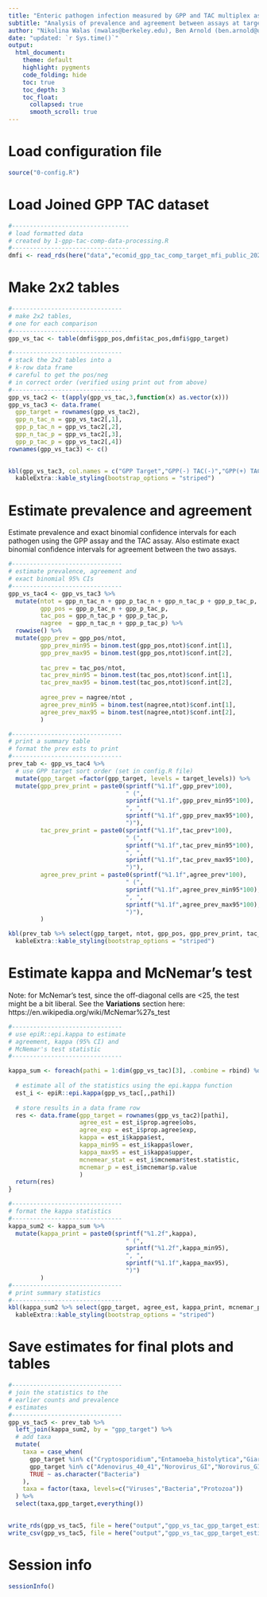 ```yaml
---
title: "Enteric pathogen infection measured by GPP and TAC multiplex assays"
subtitle: "Analysis of prevalence and agreement between assays at target level"
author: "Nikolina Walas (nwalas@berkeley.edu), Ben Arnold (ben.arnold@ucsf.edu)"
date: "updated: `r Sys.time()`"
output: 
  html_document:
    theme: default
    highlight: pygments
    code_folding: hide
    toc: true
    toc_depth: 3
    toc_float:
      collapsed: true
      smooth_scroll: true
---
```


# Load configuration file

```r
source("0-config.R")
```

# Load Joined GPP TAC dataset

```r
#---------------------------------
# load formatted data
# created by 1-gpp-tac-comp-data-processing.R
#---------------------------------
dmfi <- read_rds(here("data","ecomid_gpp_tac_comp_target_mfi_public_2025-01-07.rds"))
```

# Make 2x2 tables

```r
#-------------------------------
# make 2x2 tables, 
# one for each comparison
#-------------------------------
gpp_vs_tac <- table(dmfi$gpp_pos,dmfi$tac_pos,dmfi$gpp_target)

#-------------------------------
# stack the 2x2 tables into a 
# k-row data frame
# careful to get the pos/neg
# in correct order (verified using print out from above)
#-------------------------------
gpp_vs_tac2 <- t(apply(gpp_vs_tac,3,function(x) as.vector(x)))
gpp_vs_tac3 <- data.frame(
  gpp_target = rownames(gpp_vs_tac2),
  gpp_n_tac_n = gpp_vs_tac2[,1],
  gpp_p_tac_n = gpp_vs_tac2[,2],
  gpp_n_tac_p = gpp_vs_tac2[,3],
  gpp_p_tac_p = gpp_vs_tac2[,4]) 
rownames(gpp_vs_tac3) <- c() 
   

kbl(gpp_vs_tac3, col.names = c("GPP Target","GPP(-) TAC(-)","GPP(+) TAC(-)", "GPP(-) TAC(+)","GPP(+) TAC(+)")) %>%
  kableExtra::kable_styling(bootstrap_options = "striped")
```

# Estimate prevalence and agreement

Estimate prevalence and exact binomial confidence intervals for each pathogen using the GPP assay and the TAC assay. Also estimate exact binomial confidence intervals for agreement between the two assays.

```r
#-------------------------------
# estimate prevalence, agreement and 
# exact binomial 95% CIs
#-------------------------------
gpp_vs_tac4 <- gpp_vs_tac3 %>%
  mutate(ntot = gpp_n_tac_n + gpp_p_tac_n + gpp_n_tac_p + gpp_p_tac_p,
         gpp_pos = gpp_p_tac_n + gpp_p_tac_p,
         tac_pos = gpp_n_tac_p + gpp_p_tac_p,
         nagree  = gpp_n_tac_n + gpp_p_tac_p) %>%
  rowwise() %>%
  mutate(gpp_prev = gpp_pos/ntot,
         gpp_prev_min95 = binom.test(gpp_pos,ntot)$conf.int[1],
         gpp_prev_max95 = binom.test(gpp_pos,ntot)$conf.int[2],
         
         tac_prev = tac_pos/ntot,
         tac_prev_min95 = binom.test(tac_pos,ntot)$conf.int[1],
         tac_prev_max95 = binom.test(tac_pos,ntot)$conf.int[2],
         
         agree_prev = nagree/ntot ,
         agree_prev_min95 = binom.test(nagree,ntot)$conf.int[1],
         agree_prev_max95 = binom.test(nagree,ntot)$conf.int[2],
         )

#-------------------------------
# print a summary table
# format the prev ests to print
#-------------------------------
prev_tab <- gpp_vs_tac4 %>%
  # use GPP target sort order (set in config.R file)
  mutate(gpp_target =factor(gpp_target, levels = target_levels)) %>%
  mutate(gpp_prev_print = paste0(sprintf("%1.1f",gpp_prev*100),
                                 " (",
                                 sprintf("%1.1f",gpp_prev_min95*100),
                                 ", ",
                                 sprintf("%1.1f",gpp_prev_max95*100),
                                 ")"),
         tac_prev_print = paste0(sprintf("%1.1f",tac_prev*100),
                                 " (",
                                 sprintf("%1.1f",tac_prev_min95*100),
                                 ", ",
                                 sprintf("%1.1f",tac_prev_max95*100),
                                 ")"),
         agree_prev_print = paste0(sprintf("%1.1f",agree_prev*100),
                                 " (",
                                 sprintf("%1.1f",agree_prev_min95*100),
                                 ", ",
                                 sprintf("%1.1f",agree_prev_max95*100),
                                 ")"),
         )

kbl(prev_tab %>% select(gpp_target, ntot, gpp_pos, gpp_prev_print, tac_pos, tac_prev_print, nagree, agree_prev_print), col.names = c("GPP Target","N","GPP pos","GPP Prev (95% CI)","TAC pos","TAC Prev (95% CI)", "N agree", "Agreement %")) %>%
  kableExtra::kable_styling(bootstrap_options = "striped")

```


# Estimate kappa and McNemar's test

Note: for McNemar's test, since the off-diagonal cells are <25, the test might be a bit liberal. See the **Variations** section here:
https://en.wikipedia.org/wiki/McNemar%27s_test

```r
#-------------------------------
# use epiR::epi.kappa to estimate
# agreement, kappa (95% CI) and
# McNemar's test statistic
#-------------------------------

kappa_sum <- foreach(pathi = 1:dim(gpp_vs_tac)[3], .combine = rbind) %do% {
  
  # estimate all of the statistics using the epi.kappa function
  est_i <- epiR::epi.kappa(gpp_vs_tac[,,pathi])
  
  # store results in a data frame row
  res <- data.frame(gpp_target = rownames(gpp_vs_tac2)[pathi],
                    agree_est = est_i$prop.agree$obs,
                    agree_exp = est_i$prop.agree$exp,
                    kappa = est_i$kappa$est,
                    kappa_min95 = est_i$kappa$lower,
                    kappa_max95 = est_i$kappa$upper,
                    mcnemear_stat = est_i$mcnemar$test.statistic,
                    mcnemar_p = est_i$mcnemar$p.value
                    )
  return(res)
}

#-------------------------------
# format the kappa statistics
#-------------------------------
kappa_sum2 <- kappa_sum %>%
  mutate(kappa_print = paste0(sprintf("%1.2f",kappa),
                                 " (",
                                 sprintf("%1.2f",kappa_min95),
                                 ", ",
                                 sprintf("%1.1f",kappa_max95),
                                 ")")
         )
#-------------------------------
# print summary statistics
#-------------------------------
kbl(kappa_sum2 %>% select(gpp_target, agree_est, kappa_print, mcnemar_p), digits = 3) %>%
  kableExtra::kable_styling(bootstrap_options = "striped")

```

# Save estimates for final plots and tables
```r
#-------------------------------
# join the statistics to the
# earlier counts and prevalence
# estimates
#-------------------------------
gpp_vs_tac5 <- prev_tab %>%
  left_join(kappa_sum2, by = "gpp_target") %>%
  # add taxa
  mutate(
    taxa = case_when(
      gpp_target %in% c("Cryptosporidium","Entamoeba_histolytica","Giardia") ~ "Protozoa",
      gpp_target %in% c("Adenovirus_40_41","Norovirus_GI","Norovirus_GII","Rotavirus_A") ~ "Viruses",
      TRUE ~ as.character("Bacteria")
    ), 
    taxa = factor(taxa, levels=c("Viruses","Bacteria","Protozoa"))
  ) %>%
  select(taxa,gpp_target,everything())
  

write_rds(gpp_vs_tac5, file = here("output","gpp_vs_tac_gpp_target_estimates.rds"))
write_csv(gpp_vs_tac5, file = here("output","gpp_vs_tac_gpp_target_estimates.csv"))
```

# Session info
```r
sessionInfo()
```



